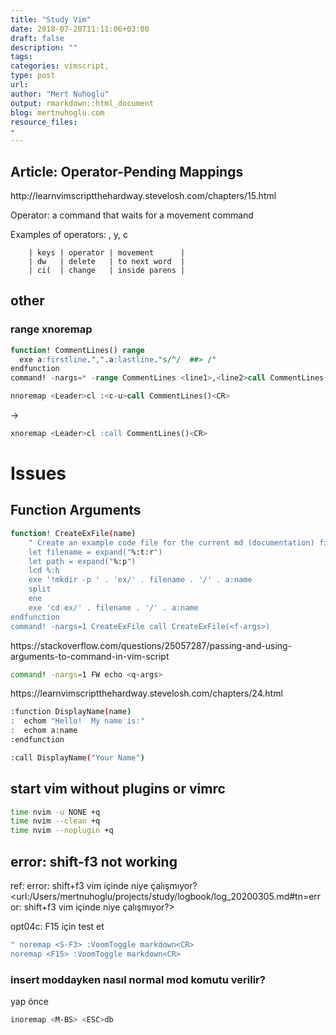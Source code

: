 ```yaml
---
title: "Study Vim"
date: 2018-07-20T11:11:06+03:00 
draft: false
description: ""
tags:
categories: vimscript, 
type: post
url:
author: "Mert Nuhoglu"
output: rmarkdown::html_document
blog: mertnuhoglu.com
resource_files:
-
---
```


## Article: Operator-Pending Mappings

http://learnvimscriptthehardway.stevelosh.com/chapters/15.html

Operator: a command that waits for a movement command

Examples of operators:  , y, c

		| keys | operator | movement      |
		| dw   | delete   | to next word  |
		| ci(  | change   | inside parens |

## other

### range xnoremap

``` sql
function! CommentLines() range
  exe a:firstline.",".a:lastline."s/^/  ##> /"
endfunction	
command! -nargs=* -range CommentLines <line1>,<line2>call CommentLines()

nnoremap <Leader>cl :<c-u>call CommentLines()<CR>
``` 

->

``` sql
xnoremap <Leader>cl :call CommentLines()<CR>
``` 

# Issues

## Function Arguments

``` bash
function! CreateExFile(name)
	" Create an example code file for the current md (documentation) file
	let filename = expand("%:t:r")
	let path = expand("%:p")
	lcd %:h
	exe '!mkdir -p ' . 'ex/' . filename . '/' . a:name
	split
	ene
	exe 'cd ex/' . filename . '/' . a:name
endfunction
command! -nargs=1 CreateExFile call CreateExFile(<f-args>)
``` 

https://stackoverflow.com/questions/25057287/passing-and-using-arguments-to-command-in-vim-script

``` bash
command! -nargs=1 FW echo <q-args>
``` 

https://learnvimscriptthehardway.stevelosh.com/chapters/24.html

``` bash
:function DisplayName(name)
:  echom "Hello!  My name is:"
:  echom a:name
:endfunction
``` 

``` bash
:call DisplayName("Your Name")
``` 

## start vim without plugins or vimrc

``` bash
time nvim -u NONE +q
time nvim --clean +q
time nvim --noplugin +q
``` 

## error: shift-f3 not working

ref: error: shift+f3 vim içinde niye çalışmıyor? <url:/Users/mertnuhoglu/projects/study/logbook/log_20200305.md#tn=error: shift+f3 vim içinde niye çalışmıyor?>

opt04c: F15 için test et

``` bash
" noremap <S-F3> :VoomToggle markdown<CR>
noremap <F15> :VoomToggle markdown<CR>
``` 

### insert moddayken nasıl normal mod komutu verilir?

<ESC> yap önce

``` bash
inoremap <M-BS>	<ESC>db
``` 

 
